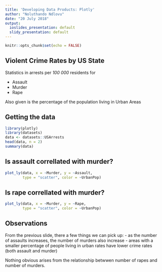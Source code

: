 ```yaml
---
title: 'Developing Data Products: Plotly'
author: "Noluthando Ndlovu"
date: "20 July 2018"
output:
  ioslides_presentation: default
  slidy_presentation: default
---
```


```r
knitr::opts_chunk$set(echo = FALSE)
```

## Violent Crime Rates by US State

Statistics in arrests per *100 000* residents for

- Assault
- Murder
- Rape

Also given is the percentage of the population living in Urban Areas

## Getting the data

```r
library(plotly)
library(datasets)
data <- datasets::USArrests
head(data, n = 2)
summary(data)
```

## Is assault correllated with murder?

```r
plot_ly(data, x = ~Murder, y = ~Assault,
        type = "scatter", color = ~UrbanPop)
```

## Is rape correllated with murder?

```r
plot_ly(data, x = ~Murder, y = ~Rape,
        type = "scatter", color = ~UrbanPop)
```

## Observations

From the previous slide, there a few things we can pick up:
- as the number of assaults increases, the number of murders also increase
- areas with a smaller percentage of people living in urban rates have lower crime rates (both assault and murder)

Nothing obvious arises from the relationship betwwen number of rapes and number of murders.
